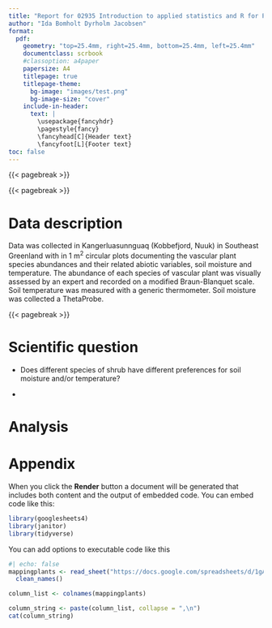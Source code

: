 ```yaml
---
title: "Report for 02935 Introduction to applied statistics and R for PhD students, Winter 2025"
author: "Ida Bomholt Dyrholm Jacobsen"
format: 
  pdf:
    geometry: "top=25.4mm, right=25.4mm, bottom=25.4mm, left=25.4mm"
    documentclass: scrbook
    #classoption: a4paper
    papersize: A4
    titlepage: true
    titlepage-theme:
      bg-image: "images/test.png"
      bg-image-size: "cover"
    include-in-header: 
      text: |
        \usepackage{fancyhdr}
        \pagestyle{fancy}
        \fancyhead[C]{Header text}
        \fancyfoot[L]{Footer text}
toc: false
---
```


{{< pagebreak >}}

\tableofcontents

{{< pagebreak >}}

# Data description

Data was collected in Kangerluasunnguaq (Kobbefjord, Nuuk) in Southeast Greenland with in 1 m^2^ circular plots documenting the vascular plant species abundances and their related abiotic variables, soil moisture and temperature. The abundance of each species of vascular plant was visually assessed by an expert and recorded on a modified Braun-Blanquet scale. Soil temperature was measured with a generic thermometer. Soil moisture was collected a ThetaProbe.

{{< pagebreak >}}

# Scientific question

-   Does different species of shrub have different preferences for soil moisture and/or temperature?

-   

# Analysis

# Appendix

When you click the **Render** button a document will be generated that includes both content and the output of embedded code. You can embed code like this:

```r
library(googlesheets4)
library(janitor)
library(tidyverse)
```

You can add options to executable code like this

```r
#| echo: false
mappingplants <- read_sheet("https://docs.google.com/spreadsheets/d/1gAAk09YgYKcUidop3xwplKaXW3rQoOgUoF4EtZganAA/edit?gid=407247046#gid=407247046", sheet = 'survey_0', skip = 0) |> 
  clean_names()

column_list <- colnames(mappingplants)

column_string <- paste(column_list, collapse = ",\n")
cat(column_string)
```

```r



```
